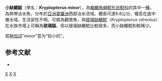 {{Speciesbox
| name = 小缺鰭鯰
| image = Siluro de cristal - Glass Catfish (14059368040).jpg
| image_width = 250px
| status = NT
| status_system = IUCN3.1
| genus = Kryptopterus
| species = minor
| authority = [[Roberts|Roberts]], 1989
| synonyms = 
}}

'''小缺鰭鯰'''（學名：'''''Kryptopterus minor'''''），為[[輻鰭魚綱|輻鰭魚綱]][[鯰形目|鯰形目]][[鯰科|鯰科]]的其中一[[種|種]]，為熱帶淡水魚，分布於[[亞洲|亞洲]][[婆羅洲|婆羅洲]]西部淡水流域，體長可達6.8公分，棲息在底中層水域，生活習性不明。可做為觀賞魚，與[[玻璃缺鰭鯰|玻璃缺鰭鯰]]（''Kryptopterus vitreolus''）在水族市場上可稱為'''玻璃貓'''，但以玻璃缺鰭鯰比較居多，而小缺鰭鯰則較稀少。

其[[种加词|种加词]]“''minor''”意为“较小的”。

==参考文献==
*{{FishBase_species|genus=Kryptopterus|species=minor|year=2015|month=7}}

{{Taxonbar|from=Q3200023}}

[[Category:觀賞魚|X]]
[[Category:缺鰭鯰屬|X]]
[[Category:1989年描述的鱼类|X]]